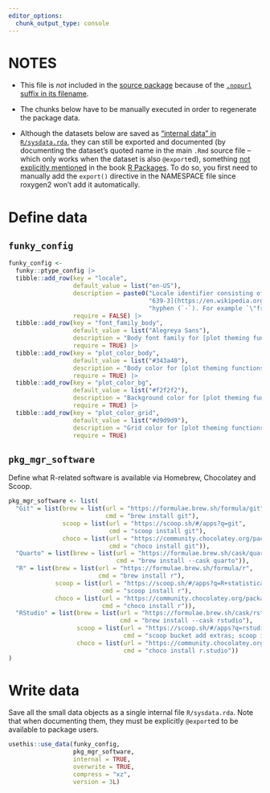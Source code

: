 ```yaml
---
editor_options:
  chunk_output_type: console
---
```


# NOTES

-   This file is *not* included in the [source package](https://r-pkgs.org/structure.html#sec-source-package) because of the [`.nopurl` suffix in its
    filename](https://pkgpurl.rpkg.dev/reference/purl_rmd.html#-rmd-files-excluded-from-purling).

-   The chunks below have to be manually executed in order to regenerate the package data.

-   Although the datasets below are saved as ["internal data" in `R/sysdata.rda`](https://r-pkgs.org/data.html#sec-data-sysdata), they can still be exported and
    documented (by documenting the dataset's quoted name in the main `.Rmd` source file – which only works when the dataset is also `@export`ed), something [not
    explicitly mentioned](https://coolbutuseless.github.io/2018/12/10/r-packages-internal-and-external-data/) in the book [R
    Packages](https://r-pkgs.org/data.html#sec-data-data). To do so, you first need to manually add the `export()` directive in the NAMESPACE file since
    roxygen2 won't add it automatically.

# Define data

## `funky_config`

```r
funky_config <-
  funky::ptype_config |>
  tibble::add_row(key = "locale",
                  default_value = list("en-US"),
                  description = paste0("Locale identifier consisting of a [ISO 639-1](https://en.wikipedia.org/wiki/ISO_639-1) or [ISO ",
                                       "639-3](https://en.wikipedia.org/wiki/ISO_639-3) language code plus an optional country identifier separated by a ",
                                       "hyphen (`-`). For example `\"fr\"` or `\"de-CH\"`."),
                  require = FALSE) |>
  tibble::add_row(key = "font_family_body",
                  default_value = list("Alegreya Sans"),
                  description = "Body font family for [plot theming functions](https://salim.rpkg.dev/reference/#plot-theming).",
                  require = TRUE) |>
  tibble::add_row(key = "plot_color_body",
                  default_value = list("#343a40"),
                  description = "Body color for [plot theming functions](https://salim.rpkg.dev/reference/#plot-theming).",
                  require = TRUE) |>
  tibble::add_row(key = "plot_color_bg",
                  default_value = list("#f2f2f2"),
                  description = "Background color for [plot theming functions](https://salim.rpkg.dev/reference/#plot-theming).",
                  require = TRUE) |>
  tibble::add_row(key = "plot_color_grid",
                  default_value = list("#d9d9d9"),
                  description = "Grid color for [plot theming functions](https://salim.rpkg.dev/reference/#plot-theming).",
                  require = TRUE)
```

## `pkg_mgr_software`

Define what R-related software is available via Homebrew, Chocolatey and Scoop.

```r
pkg_mgr_software <- list(
  "Git" = list(brew = list(url = "https://formulae.brew.sh/formula/git",
                           cmd = "brew install git"),
               scoop = list(url = "https://scoop.sh/#/apps?q=git",
                            cmd = "scoop install git"),
               choco = list(url = "https://community.chocolatey.org/packages/git",
                            cmd = "choco install git")),
  "Quarto" = list(brew = list(url = "https://formulae.brew.sh/cask/quarto",
                              cmd = "brew install --cask quarto")),
  "R" = list(brew = list(url = "https://formulae.brew.sh/formula/r",
                         cmd = "brew install r"),
             scoop = list(url = "https://scoop.sh/#/apps?q=R+statistical+computing",
                          cmd = "scoop install r"),
             choco = list(url = "https://community.chocolatey.org/packages/R",
                          cmd = "choco install r")),
  "RStudio" = list(brew = list(url = "https://formulae.brew.sh/cask/rstudio",
                               cmd = "brew install --cask rstudio"),
                   scoop = list(url = "https://scoop.sh/#/apps?q=rstudio",
                                cmd = "scoop bucket add extras; scoop install rstudio"),
                   choco = list(url = "https://community.chocolatey.org/packages/R.Studio",
                                cmd = "choco install r.studio"))
)
```

# Write data

Save all the small data objects as a single internal file `R/sysdata.rda`. Note that when documenting them, they must be explicitly `@export`ed to be available
to package users.

```r
usethis::use_data(funky_config,
                  pkg_mgr_software,
                  internal = TRUE,
                  overwrite = TRUE,
                  compress = "xz",
                  version = 3L)
```
